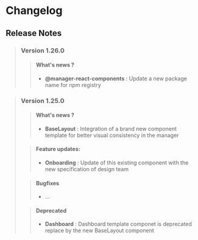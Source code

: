 
<Meta title="Manager React Components/What's news ?/Changelog" />

# Changelog

## Release Notes

> ### Version 1.26.0
>
> > #### What's news ?
> >
> > - **@manager-react-components** : Update a new package name for npm registry

> ### Version 1.25.0
>
> > #### What's news ?
> >
> > - **BaseLayout** : Integration of a brand new component template for better visual consistency in the manager
>
> > #### Feature updates:
> >
> > - **Onboarding** : Update of this existing component with the new specification of design team
>
> > #### Bugfixes
> >
> > - ...
>
> > #### Deprecated
> >
> > - **Dashboard** : Dashboard template componet is deprecated replace by the new BaseLayout component
